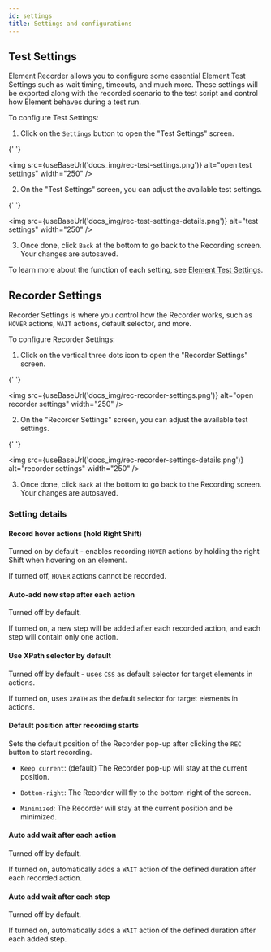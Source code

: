 ```yaml
---
id: settings
title: Settings and configurations
---
```



## Test Settings

Element Recorder allows you to configure some essential Element Test Settings such as wait timing, timeouts, and much more. These settings will be exported along with the recorded scenario to the test script and control how Element behaves during a test run.

To configure Test Settings:

1. Click on the `Settings` button to open the "Test Settings" screen.

{' '}

<img src={useBaseUrl('docs_img/rec-test-settings.png')} alt="open test settings" width="250" />

2. On the "Test Settings" screen, you can adjust the available test settings.

{' '}

<img src={useBaseUrl('docs_img/rec-test-settings-details.png')} alt="test settings" width="250" />

3. Once done, click `Back` at the bottom to go back to the Recording screen. Your changes are autosaved.

To learn more about the function of each setting, see [Element Test Settings][element-test-settings].

## Recorder Settings

Recorder Settings is where you control how the Recorder works, such as `HOVER` actions, `WAIT` actions, default selector, and more.

To configure Recorder Settings:

1. Click on the vertical three dots icon to open the "Recorder Settings" screen.

{' '}

<img
	src={useBaseUrl('docs_img/rec-recorder-settings.png')}
	alt="open recorder settings"
	width="250"
/>

2. On the "Recorder Settings" screen, you can adjust the available test settings.

{' '}

<img
	src={useBaseUrl('docs_img/rec-recorder-settings-details.png')}
	alt="recorder settings"
	width="250"
/>

3. Once done, click `Back` at the bottom to go back to the Recording screen. Your changes are autosaved.

### Setting details

#### Record hover actions (hold Right Shift)

Turned on by default - enables recording `HOVER` actions by holding the right Shift when hovering on an element.

If turned off, `HOVER` actions cannot be recorded.

#### Auto-add new step after each action

Turned off by default.

If turned on, a new step will be added after each recorded action, and each step will contain only one action.

#### Use XPath selector by default

Turned off by default - uses `CSS` as default selector for target elements in actions.

If turned on, uses `XPATH` as the default selector for target elements in actions.

#### Default position after recording starts

Sets the default position of the Recorder pop-up after clicking the `REC` button to start recording.

- `Keep current`: (default) The Recorder pop-up will stay at the current position.

- `Bottom-right`: The Recorder will fly to the bottom-right of the screen.

- `Minimized`: The Recorder will stay at the current position and be minimized.

#### Auto add wait after each action

Turned off by default.

If turned on, automatically adds a `WAIT` action of the defined duration after each recorded action.

#### Auto add wait after each step

Turned off by default.

If turned on, automatically adds a `WAIT` action of the defined duration after each added step.

[element-test-settings]: https://element.flood.io/docs/guides/test-settings
